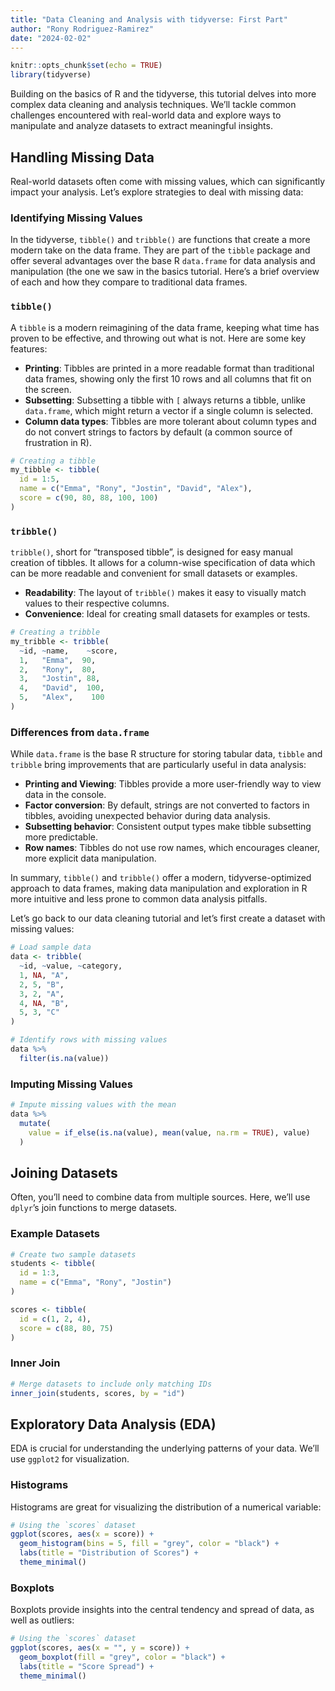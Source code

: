 ```yaml
---
title: "Data Cleaning and Analysis with tidyverse: First Part"
author: "Rony Rodriguez-Ramirez"
date: "2024-02-02"
---
```


```r
knitr::opts_chunk$set(echo = TRUE)
library(tidyverse)
```

Building on the basics of R and the tidyverse, this tutorial delves into more complex data cleaning and analysis techniques. We'll tackle common challenges encountered with real-world data and explore ways to manipulate and analyze datasets to extract meaningful insights.

## Handling Missing Data

Real-world datasets often come with missing values, which can significantly impact your analysis. Let's explore strategies to deal with missing data:

### Identifying Missing Values


In the tidyverse, `tibble()` and `tribble()` are functions that create a more modern take on the data frame. They are part of the `tibble` package and offer several advantages over the base R `data.frame` for data analysis and manipulation (the one we saw in the basics tutorial. Here's a brief overview of each and how they compare to traditional data frames.

### `tibble()`

A `tibble` is a modern reimagining of the data frame, keeping what time has proven to be effective, and throwing out what is not. Here are some key features:

- **Printing**: Tibbles are printed in a more readable format than traditional data frames, showing only the first 10 rows and all columns that fit on the screen.
- **Subsetting**: Subsetting a tibble with `[` always returns a tibble, unlike `data.frame`, which might return a vector if a single column is selected.
- **Column data types**: Tibbles are more tolerant about column types and do not convert strings to factors by default (a common source of frustration in R).

```r
# Creating a tibble
my_tibble <- tibble(
  id = 1:5,
  name = c("Emma", "Rony", "Jostin", "David", "Alex"),
  score = c(90, 80, 88, 100, 100)
)
```

### `tribble()`

`tribble()`, short for "transposed tibble", is designed for easy manual creation of tibbles. It allows for a column-wise specification of data which can be more readable and convenient for small datasets or examples.

- **Readability**: The layout of `tribble()` makes it easy to visually match values to their respective columns.
- **Convenience**: Ideal for creating small datasets for examples or tests.

```r
# Creating a tribble
my_tribble <- tribble(
  ~id, ~name,    ~score,
  1,   "Emma",  90,
  2,   "Rony",  80,
  3,   "Jostin", 88,
  4,   "David",  100,
  5,   "Alex",    100
)
```

### Differences from `data.frame`

While `data.frame` is the base R structure for storing tabular data, `tibble` and `tribble` bring improvements that are particularly useful in data analysis:

- **Printing and Viewing**: Tibbles provide a more user-friendly way to view data in the console.
- **Factor conversion**: By default, strings are not converted to factors in tibbles, avoiding unexpected behavior during data analysis.
- **Subsetting behavior**: Consistent output types make tibble subsetting more predictable.
- **Row names**: Tibbles do not use row names, which encourages cleaner, more explicit data manipulation.

In summary, `tibble()` and `tribble()` offer a modern, tidyverse-optimized approach to data frames, making data manipulation and exploration in R more intuitive and less prone to common data analysis pitfalls.

Let's go back to our data cleaning tutorial and let's first create a dataset with missing values:

```r
# Load sample data
data <- tribble(
  ~id, ~value, ~category,
  1, NA, "A",
  2, 5, "B",
  3, 2, "A",
  4, NA, "B",
  5, 3, "C"
)

# Identify rows with missing values
data %>% 
  filter(is.na(value))
```

### Imputing Missing Values

```r
# Impute missing values with the mean
data %>% 
  mutate(
    value = if_else(is.na(value), mean(value, na.rm = TRUE), value)
  )
```

## Joining Datasets

Often, you'll need to combine data from multiple sources. Here, we'll use `dplyr`'s join functions to merge datasets.

### Example Datasets

```r
# Create two sample datasets
students <- tibble(
  id = 1:3,
  name = c("Emma", "Rony", "Jostin")
)

scores <- tibble(
  id = c(1, 2, 4),
  score = c(88, 80, 75)
)
```

### Inner Join

```r
# Merge datasets to include only matching IDs
inner_join(students, scores, by = "id")
```

## Exploratory Data Analysis (EDA)

EDA is crucial for understanding the underlying patterns of your data. We'll use `ggplot2` for visualization.

### Histograms

Histograms are great for visualizing the distribution of a numerical variable:

```r
# Using the `scores` dataset
ggplot(scores, aes(x = score)) +
  geom_histogram(bins = 5, fill = "grey", color = "black") +
  labs(title = "Distribution of Scores") +
  theme_minimal()
```

### Boxplots

Boxplots provide insights into the central tendency and spread of data, as well as outliers:

```r
# Using the `scores` dataset
ggplot(scores, aes(x = "", y = score)) +
  geom_boxplot(fill = "grey", color = "black") +
  labs(title = "Score Spread") +
  theme_minimal()
```


